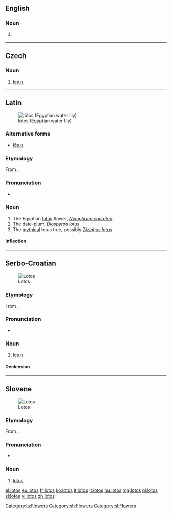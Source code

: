 ==English==

===Noun===
{{en-noun|?}}

# {{context|botany}} {{dated form of|lotus}}

{{Webster 1913}}

----

==Czech==

===Noun===
{{cs-noun|g=m}}

# [[lotus]]

----

==Latin==
[[File:Nymphaea caerulea flower.JPG|thumb|lōtos (Egyptian water lily)]]

===Alternative forms===
* [[lotus#Latin|lōtus]]

===Etymology===
From {{etyl|grc|la}} {{term|λωτός|tr=lōtos|sc=Grek|lang=grc}}.

===Pronunciation===
* {{a|Classical}} {{IPA|/ˈloː.tos/|lang=la}}

===Noun===
{{la-noun|lōtos|loti|lōtī|m|second}}

# The Egyptian [[lotus]] flower, ''[[w:Nymphaea caerulea|Nymphaea caerulea]]''
# The date-plum, ''[[w:Diospyros lotus|Diospyros lotus]]''
# The [[mythical]] lotus tree, possibly ''[[w:Ziziphus lotus|Ziziphus lotus]]''

====Inflection====
{{la-decl-2nd-Greek|lot|lōt}}

[[Category:la:Flowers]]

----

==Serbo-Croatian==
[[File:Nymphaea King of the Blues 0801.jpg|thumb|Lotos]]

===Etymology===
From {{etyl|grc|sh}} {{term|λωτός|lang=grc|tr=lōtos}}.

===Pronunciation===
* {{IPA|/lôtos/|lang=sh}}

===Noun===
{{sh-noun|g=m|head=lȍtos|r|лотос|ло̏тос}}

# [[lotus]]

====Declension====
{{sh-decl-noun
|lotos|lotosi
|lotosa|lotosa
|lotosu|lotosima
|lotos|lotose
|lotose|lotosi
|lotosu|lotosima
|lotosom|lotosima
}}

[[Category:sh:Flowers]]

----

==Slovene==
[[File:Nymphaea nouchali, Madhabpur Tea Garden, Srimangal.jpg|thumb|Lotos]]

===Etymology===
From {{etyl|grc|sl}} {{term|λωτός|lang=grc|tr=lōtos}}.

===Pronunciation===
* {{IPA|/ˈloːtos/|lang=sl}}

===Noun===
{{sl-noun|head=lótos|mi}}

# [[lotus]]

[[Category:sl:Flowers]]

[[el:lotos]]
[[eu:lotos]]
[[fr:lotos]]
[[ko:lotos]]
[[it:lotos]]
[[lt:lotos]]
[[hu:lotos]]
[[mg:lotos]]
[[pl:lotos]]
[[sl:lotos]]
[[vi:lotos]]
[[zh:lotos]]